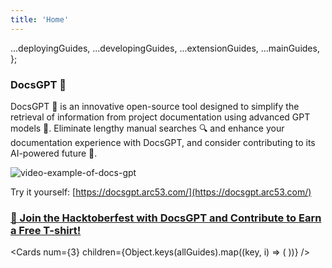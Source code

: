 ```yaml
---
title: 'Home'
---
```





  ...deployingGuides,
  ...developingGuides,
  ...extensionGuides,
  ...mainGuides,
};

###  **DocsGPT 🦖**

DocsGPT 🦖 is an innovative open-source tool designed to simplify the retrieval of information from project documentation using advanced GPT models 🤖. Eliminate lengthy manual searches 🔍 and enhance your documentation experience with DocsGPT, and consider contributing to its AI-powered future 🚀.

![video-example-of-docs-gpt](https://d3dg1063dc54p9.cloudfront.net/videos/demov3.gif)

Try it yourself: [https://docsgpt.arc53.com/](https://docsgpt.arc53.com/)

### [🎉 Join the Hacktoberfest with DocsGPT and Contribute to Earn a Free T-shirt!](https://github.com/arc53/DocsGPT/blob/main/HACKTOBERFEST.md)

<Cards
      num={3}
      children={Object.keys(allGuides).map((key, i) => (
        <Card
          key={i}
          title={allGuides[key].title}
          href={allGuides[key].href}
        />
      ))}
    />

